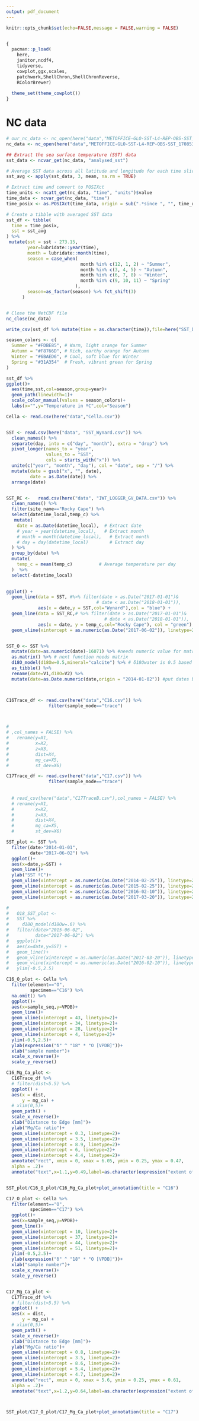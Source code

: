 ```yaml
---
output: pdf_document
---
```


```r
knitr::opts_chunk$set(echo=FALSE,message = FALSE,warning = FALSE)


{
  pacman::p_load(
    here,
    janitor,ncdf4,
    tidyverse,
    cowplot,ggx,scales,
    patchwork,ShellChron,ShellChronReverse,
    RColorBrewer) 
  
  theme_set(theme_cowplot())
}


```

# NC data
```r

# our_nc_data <- nc_open(here("data","METOFFICE-GLO-SST-L4-REP-OBS-SST_1708533276778.nc"))
nc_data <- nc_open(here("data","METOFFICE-GLO-SST-L4-REP-OBS-SST_1708533276778.nc"))

## Extract the sea surface temperature (SST) data
sst_data <- ncvar_get(nc_data, "analysed_sst")

# Average SST data across all latitude and longitude for each time slice
sst_avg <- apply(sst_data, 3, mean, na.rm = TRUE)

# Extract time and convert to POSIXct
time_units <- ncatt_get(nc_data, "time", "units")$value
time_data <- ncvar_get(nc_data, "time")
time_posix <- as.POSIXct(time_data, origin = sub(".*since ", "", time_units), tz = "UTC")

# Create a tibble with averaged SST data
sst_df <- tibble(
  time = time_posix,
  sst = sst_avg
) %>% 
 mutate(sst = sst - 273.15,
        year=lubridate::year(time),
        month = lubridate::month(time),
        season = case_when(
                            month %in% c(12, 1, 2) ~ "Summer",
                            month %in% c(3, 4, 5) ~ "Autumn",
                            month %in% c(6, 7, 8) ~ "Winter",
                            month %in% c(9, 10, 11) ~ "Spring"
                          ),
        season=as_factor(season) %>% fct_shift(3)
      )


# Close the NetCDF file
nc_close(nc_data)

write_csv(sst_df %>% mutate(time = as.character(time)),file=here("SST_Data-Pinmatik.csv"))

season_colors <- c(
  Summer = "#FDBE85", # Warm, light orange for Summer
  Autumn = "#F8766D", # Rich, earthy orange for Autumn
  Winter = "#6BAED6", # Cool, soft blue for Winter
  Spring = "#31A354"  # Fresh, vibrant green for Spring
)

sst_df %>% 
ggplot()+
  aes(time,sst,col=season,group=year)+
  geom_path(linewidth=1)+
  scale_color_manual(values = season_colors)+
  labs(x="",y="Temperature in ºC",col="Season")

```




```r

Cella <- read.csv(here("data","Cella.csv"))


SST <- read.csv(here("data", "SST_Wynard.csv")) %>%
  clean_names() %>%
  separate(day, into = c("day", "month"), extra = "drop") %>%
  pivot_longer(names_to = "year",
               values_to = "SST",
               cols = starts_with("x")) %>%
  unite(c("year", "month", "day"), col = "date", sep = "/") %>%
  mutate(date = gsub("x", "", date),
         date = as.Date(date)) %>% 
  arrange(date)


SST_RC <-   read.csv(here("data", "IWT_LOGGER_GV_DATA.csv")) %>%
  clean_names() %>%
  filter(site_name=="Rocky Cape") %>%
  select(datetime_local,temp_c) %>% 
   mutate(
    date = as.Date(datetime_local),  # Extract date
    # year = year(datetime_local),   # Extract month
    # month = month(datetime_local),   # Extract month
    # day = day(datetime_local)        # Extract day
  ) %>% 
  group_by(date) %>%
  mutate(
    temp_c = mean(temp_c)          # Average temperature per day
  )  %>% 
  select(-datetime_local) 
  

ggplot() +
  geom_line(data = SST, #%>% filter(date > as.Date("2017-01-01")&
                                  # date < as.Date("2018-01-01")),
            aes(x = date,y = SST,col="Wynard"),col = "blue") +
  geom_line(data = SST_RC,# %>% filter(date > as.Date("2017-01-01")&
                                     # date < as.Date("2018-01-01")), 
            aes(x = date, y = temp_c,col="Rocky Cape"), col = "green") +
  geom_vline(xintercept = as.numeric(as.Date("2017-06-02")), linetype=2)


SST_O <- SST %>% 
  mutate(date=as.numeric(date)-16071) %>% #needs numeric value for matrix
  as.matrix() %>% # next function needs matrix
  d18O_model(d18Ow=0.5,mineral="calcite") %>% # δ18Owater is 0.5 based on δ18O=( 0.25- S)−8.2 and salinity (S) is around 35 psu.
  as_tibble() %>% 
  rename(date=V1,d18O=V2) %>% 
  mutate(date=as.Date.numeric(date,origin = "2014-01-02")) #put dates back



C16Trace_df <- read.csv(here("data","C16.csv")) %>% 
                filter(sample_mode=="trace")



# 
# ,col_names = FALSE) %>% 
#   rename(y=X1,
#          x=X2,
#          z=X3,
#          dist=X4,
#          mg_ca=X5,
#          st_dev=X6)

C17Trace_df <- read.csv(here("data","C17.csv")) %>% 
                filter(sample_mode=="trace")
  
  
  # read_csv(here("data","C17TraceB.csv"),col_names = FALSE) %>% 
  # rename(y=X1,
  #        x=X2,
  #        z=X3,
  #        dist=X4,
  #        mg_ca=X5,
  #        st_dev=X6)

```

```r



SST_plot <- SST %>% 
  filter(date>"2014-01-01",
         date<"2017-06-02") %>%
  ggplot()+
  aes(x=date,y=SST) +
  geom_line()+
  ylab("SST ºC")+
  geom_vline(xintercept = as.numeric(as.Date("2014-02-25")), linetype=2)+
  geom_vline(xintercept = as.numeric(as.Date("2015-02-25")), linetype=2)+
  geom_vline(xintercept = as.numeric(as.Date("2016-02-10")), linetype=2)+
  geom_vline(xintercept = as.numeric(as.Date("2017-03-20")), linetype=2)

# 
#   O18_SST_plot <-
#   SST %>% 
#     d18O_model(d18Ow=.6) %>% 
#   filter(date>"2015-06-02",
#          date<"2017-06-02") %>% 
#   ggplot()+
#   aes(x=date,y=SST) +
#   geom_line()+
#   geom_vline(xintercept = as.numeric(as.Date("2017-03-20")), linetype=2)+
#   geom_vline(xintercept = as.numeric(as.Date("2016-02-10")), linetype=2)+
#   ylim(-0.5,2.5)

C16_O_plot <- Cella %>% 
  filter(element=="O",
         specimen=="C16") %>%
  na.omit() %>% 
  ggplot()+
  aes(x=sample_seq,y=VPDB)+
  geom_line()+
  geom_vline(xintercept = 43, linetype=2)+
  geom_vline(xintercept = 34, linetype=2)+
  geom_vline(xintercept = 28, linetype=2)+
  geom_vline(xintercept = 4, linetype=2)+
  ylim(-0.5,2.5)+
  ylab(expression("δ" ^ "18" * "O [VPDB]"))+
  xlab("sample number")+
  scale_x_reverse()+
  scale_y_reverse()

C16_Mg_Ca_plot <-
  C16Trace_df %>%
  # filter(dist<5.5) %>% 
  ggplot() +
  aes(x = dist,
      y = mg_ca) +
  # xlim(0,5)+
  geom_path() +
  scale_x_reverse()+
  xlab("Distance to Edge [mm]")+
  ylab("Mg/Ca ratio")+
  geom_vline(xintercept = 0.3, linetype=2)+
  geom_vline(xintercept = 3.5, linetype=2)+
  geom_vline(xintercept = 8.9, linetype=2)+
  geom_vline(xintercept = 6, linetype=2)+
  geom_vline(xintercept = 4.4, linetype=2)+
  annotate("rect", xmin = 0, xmax = 6.05, ymin = 0.25, ymax = 0.47,
  alpha = .2)+
  annotate("text",x=1.1,y=0.49,label=as.character(expression("extent of δ" ^ "18" * "O record")), alpha=.6,parse=TRUE)


SST_plot/C16_O_plot/C16_Mg_Ca_plot+plot_annotation(title = "C16")

```

\newpage
```r
C17_O_plot <- Cella %>% 
  filter(element=="O",
         specimen=="C17") %>% 
  ggplot()+
  aes(x=sample_seq,y=VPDB)+
  geom_line()+
  geom_vline(xintercept = 10, linetype=2)+
  geom_vline(xintercept = 37, linetype=2)+
  geom_vline(xintercept = 44, linetype=2)+
  geom_vline(xintercept = 51, linetype=2)+
  ylim(-0.5,2.5)+
  ylab(expression("δ" ^ "18" * "O [VPDB]"))+
  xlab("sample number")+
  scale_x_reverse()+
  scale_y_reverse()


C17_Mg_Ca_plot <-
  C17Trace_df %>%
  # filter(dist<5.5) %>% 
  ggplot() +
  aes(x = dist,
      y = mg_ca) +
  # xlim(0,5)+
  geom_path() +
  scale_x_reverse()+
  xlab("Distance to Edge [mm]")+
  ylab("Mg/Ca ratio")+
  geom_vline(xintercept = 0.8, linetype=2)+
  geom_vline(xintercept = 3.5, linetype=2)+
  geom_vline(xintercept = 8.6, linetype=2)+
  geom_vline(xintercept = 5.4, linetype=2)+
  geom_vline(xintercept = 4.7, linetype=2)+
  annotate("rect", xmin = 0, xmax = 5.6, ymin = 0.25, ymax = 0.61,
  alpha = .2)+
  annotate("text",x=1.2,y=0.64,label=as.character(expression("extent of δ" ^ "18" * "O record")), alpha=.6,parse=TRUE)



SST_plot/C17_O_plot/C17_Mg_Ca_plot+plot_annotation(title = "C17")

```
